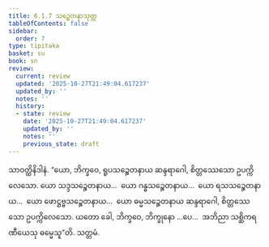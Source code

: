 ```yaml
---
title: 6.1.7 သဉ္စေတနာသုတ္တ
tableOfContents: false
sidebar:
  order: 7
type: tipitaka
basket: su
book: sn
review:
  current: review
  updated: '2025-10-27T21:49:04.617237'
  updated_by: ''
  notes: ''
  history:
  - state: review
    date: '2025-10-27T21:49:04.617237'
    updated_by: ''
    notes: ''
    previous_state: draft
---
```



<ReviewStatus review={frontmatter.review} showDetails={true} />

<HypothesisAnnotation frontmatter={frontmatter} />

<DynamicBreadcrumb />

<Division number="328" book="sn" e="ch" v="18" p="327">

<Paragraph number="1105" book="sn">
သာဝတ္ထိနိဒါနံ. “ယော, ဘိက္ခဝေ, ရူပသဉ္စေတနာယ ဆန္ဒရာဂေါ, စိတ္တဿေသော ဥပက္ကိလေသော. ယော သဒ္ဒသဉ္စေတနာယ…  ယော ဂန္ဓသဉ္စေတနာယ…  ယော ရသသဉ္စေတနာယ…  ယော ဖောဋ္ဌဗ္ဗသဉ္စေတနာယ…  ယော ဓမ္မသဉ္စေတနာယ ဆန္ဒရာဂေါ, စိတ္တဿေသော ဥပက္ကိလေသော. ယတော ခေါ, ဘိက္ခဝေ, ဘိက္ခုနော …ပေ…  အဘိညာ သစ္ဆိကရဏီယေသု ဓမ္မေသူ”တိ.

</Paragraph>
</Division>

<Paragraph number="1106" type="center" book="sn">
သတ္တမံ.
</Paragraph>
